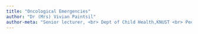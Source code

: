 ```yaml
---
title: "Oncological Emergencies"
author: "Dr (Mrs) Vivian Paintsil"
author-meta: "Senior lecturer, <br> Dept of Child Health,KNUST <br> Pediatric Oncologist"
---
```

